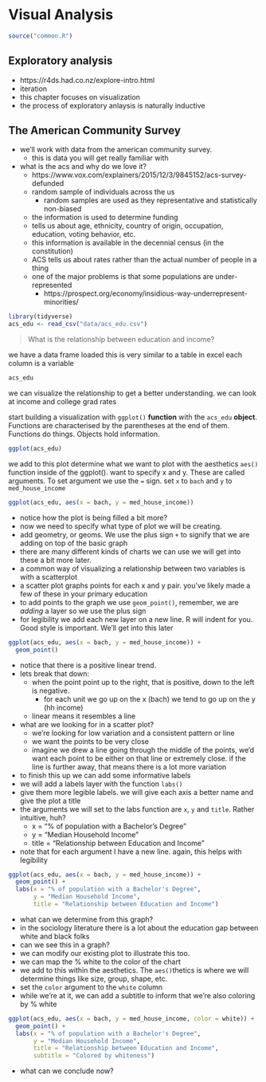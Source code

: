 # Visual Analysis 


```r
source("common.R")
```


## Exploratory analysis 

- https://r4ds.had.co.nz/explore-intro.html
- iteration 
- this chapter focuses on visualization
- the process of exploratory anlaysis is naturally inductive

## The American Community Survey 

- we'll work with data from the american community survey. 
  - this is data you will get really familiar with 
- what is the acs and why do we love it?
  - https://www.vox.com/explainers/2015/12/3/9845152/acs-survey-defunded
  - random sample of individuals across the us 
    - random samples are used as they representative and statistically non-biased
  - the information is used to determine funding
  - tells us about age, ethnicity, country of origin, occupation, education, voting behavior, etc.
  - this information is available in the decennial census (in the constitution)
  - ACS tells us about rates rather than the actual number of people in a thing
  - one of the major problems is that some populations are under-represented
    - https://prospect.org/economy/insidious-way-underrepresent-minorities/
    


```r
library(tidyverse)
acs_edu <- read_csv("data/acs_edu.csv")
```

> What is the relationship between education and income?

we have a data frame loaded 
this is very similar to a table in excel
each column is a variable

```r
acs_edu
```

we can visualize the relationship to get a better understanding. we can look at income and college grad rates

start building a visualization with `ggplot()` **function** with the `acs_edu` **object**.
Functions are characterised by the parentheses at the end of them. Functions do things. Objects hold information. 


```r
ggplot(acs_edu)
```

we add to this plot
determine what we want to plot with the aesthetics `aes()` function inside of the ggplot(). 
want to specify x and y. These are called arguments. To set argument we use the `=` sign.
set `x` to `bach` and `y` to `med_house_income`

```r
ggplot(acs_edu, aes(x = bach, y = med_house_income))
```

- notice how the plot is being filled a bit more?
- now we need to specify what type of plot we will be creating. 
- add geometry, or geoms. We use the plus sign `+` to signify that we are adding on top of the basic graph
- there are many different kinds of charts we can use we will get into these a bit more later.
- a common way of visualizing a relationship between two variables is with a scatterplot 
- a scatter plot graphs points for each x and y pair. you've likely made a few of these in your primary education
- to add points to the graph we use `geom_point()`, remember, we are _adding_ a layer so we use the plus sign
- for legibility we add each new layer on a new line. R will indent for you. Good style is important. We'll get into this later

```r
ggplot(acs_edu, aes(x = bach, y = med_house_income)) +
  geom_point()
```

- notice that there is a positive linear trend. 
- lets break that down:
  - when the point point up to the right, that is positive, down to the left is negative. 
    - for each unit we go up on the x (bach) we tend to go up on the y (hh income)
  - linear means it resembles a line
- what are we looking for in a scatter plot?
  - we're looking for low variation and a consistent pattern or line
  - we want the points to be very close
  - imagine we drew a line going through the middle of the points, we'd want each point to be either on that line or extremely close. if the line is further away, that means there is a lot more variation
- to finish this up we can add some informative labels
- we will add a labels layer with the function `labs()`
- give them more legible labels. we will give each axis a better name and give the plot a title
- the arguments we will set to the labs function are `x`, `y` and `title`. Rather intuitive, huh?
  - x = "% of population with a Bachelor's Degree"
  - y = "Median Household Income"
  - title = "Relationship between Education and Income"
- note that for each argument I have a new line. again, this helps with legibility

```r
ggplot(acs_edu, aes(x = bach, y = med_house_income)) +
  geom_point() +
  labs(x = "% of population with a Bachelor's Degree",
       y = "Median Household Income",
       title = "Relationship between Education and Income")
```

- what can we determine from this graph?
- in the sociology literature there is a lot about the education gap between white and black folks
- can we see this in a graph?
- we can modify our existing plot to illustrate this too. 
- we can map the % white to the color of the chart
- we add to this within the aesthetics. The `aes()`thetics is where we will determine things like size, group, shape, etc.
- set the `color` argument to the `white` column
- while we're at it, we can add a subtitle to inform that we're also coloring by % white


```r
ggplot(acs_edu, aes(x = bach, y = med_house_income, color = white)) +
  geom_point() +
  labs(x = "% of population with a Bachelor's Degree",
       y = "Median Household Income",
       title = "Relationship between Education and Income",
       subtitle = "Colored by whiteness") 
```

- what can we conclude now?
